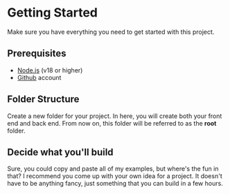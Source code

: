 # Getting Started

Make sure you have everything you need to get started with this project.

## Prerequisites

- [Node.js](https://nodejs.org/en/) (v18 or higher)
- [Github](https://github.com) account

## Folder Structure

Create a new folder for your project. In here, you will create both your front end and back end. From now on, this folder will be referred to as the **root** folder.

## Decide what you'll build

Sure, you could copy and paste all of my examples, but where's the fun in that? I recommend you come up with your own idea for a project. It doesn't have to be anything fancy, just something that you can build in a few hours.
